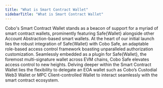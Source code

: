 ```yaml
---
title: "What is Smart Contract Wallet"
sidebarTitle: "What is Smart Contract Wallet"
---
```


Cobo's Smart Contract Wallet stands as a beacon of support for a myriad of smart contract wallets, prominently featuring Safe&#123;Wallet&#125; alongside other Account Abstraction-based smart wallets. At the heart of our initial launch lies the robust integration of Safe&#123;Wallet&#125; with Cobo Safe, an adaptable role-based access control framework boasting unparalleled authorization customization. Seamlessly embedded as a plugin for Safe&#123;Wallet&#125;, the foremost multi-signature wallet across EVM chains, Cobo Safe elevates access control to new heights. Delving deeper within the Smart Contract Wallet lies the flexibility to delegate an EOA wallet such as Cobo’s Custodial Web3 Wallet or MPC Client-controlled Wallet to interact seamlessly with the smart contract ecosystem.
